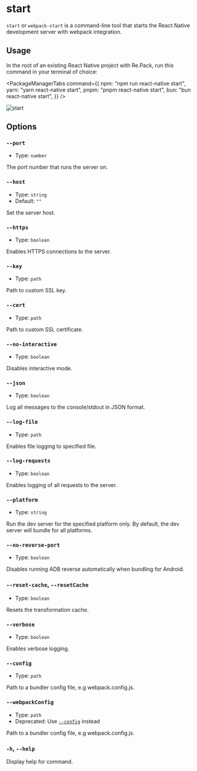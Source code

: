 # start

`start` or `webpack-start` is a command-line tool that starts the React Native development server with webpack integration.

## Usage

In the root of an existing React Native project with Re.Pack, run this command in your terminal of choice:


<PackageManagerTabs command={{
  npm: "npm run react-native start",
  yarn: "yarn react-native start",
  pnpm: "pnpm react-native start",
  bun: "bun react-native start",
}} />

![start](/img/start.png)

## Options

### `--port`

- Type: `number`

The port number that runs the server on.

### `--host`

- Type: `string`
- Default: `""`

Set the server host.

### `--https`

- Type: `boolean`

Enables HTTPS connections to the server.

### `--key`

- Type: `path`

Path to custom SSL key.

### `--cert`

- Type: `path`

Path to custom SSL certificate.

### `--no-interactive`

- Type: `boolean`

Disables interactive mode.

### `--json`

- Type: `boolean`

Log all messages to the console/stdout in JSON format.

### `--log-file`

- Type: `path`

Enables file logging to specified file.

### `--log-requests`

- Type: `boolean`

Enables logging of all requests to the server.

### `--platform`

- Type: `string`

Run the dev server for the specified platform only. By default, the dev server will bundle for all platforms.

### `--no-reverse-port`

- Type: `boolean`

Disables running ADB reverse automatically when bundling for Android.

### `--reset-cache`, `--resetCache`

- Type: `boolean`

Resets the transformation cache.

### `--verbose`

- Type: `boolean`

Enables verbose logging.

### `--config`

- Type: `path`

Path to a bundler config file, e.g webpack.config.js.

### `--webpackConfig`

- Type: `path`
- Deprecated: Use [`--config`](#--config) instead

Path to a bundler config file, e.g webpack.config.js.

### `-h`, `--help`

Display help for command.

